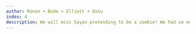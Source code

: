 ```yaml
---
author: Ronan + Bode + Elliott + Osku
index: 4
description: We will miss Sayan pretending to be a zombie! We had so much fun running around while he chased us and tried to eat our brains.
---
```


